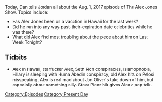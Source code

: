 {{DEFAULTSORT:
    #_EPISODE_0069:August 1, 2017
}}{{Episode
    | title           = August 1, 2017
    | caption         = Listen to this episode on [https://knowledgefight.libsyn.com/knowledge-fight-august-1-2017 Libsyn] [https://open.spotify.com/episode/2F9XU0Qnj2Nh1Nu5hpy2vY Spotify], Read the [[Transcript/69: August 1, 2017|Unofficial Transcript]]
    | episodeNumber   = 69
    | length          = 01:47:10
    | airDate         = August 2, 2017
    | coverageDate    = August 1, 2017
    | episodeType     = [[:Category:Present Day|Present Day]]
    | appearance      = [[Heidi Montag]], [[Spencer Pratt]], [[John Oliver]], [[Steve Pieczenik]]
    | beverage        = Seagram's Jamaican Me Happy
    | previousEpisode = [[68: September 19-28, 2015]]
    | nextEpisode     = [[70: Sep 29- Oct 3, 2015]]
}}

{{Stub}}

Today, Dan tells Jordan all about the Aug. 1, 2017 episode of The Alex Jones Show. Topics include:

*Has Alex Jones been on a vacation in Hawaii for the last week?
*Did he run into any way-past-their-expiration-date celebrities while he was there?
*What did Alex find most troubling about the piece about him on Last Week Tonight?

==Tidbits==

*Alex in Hawaii, starfucker Alex, Seth Rich conspiracies, Islamophobia, Hillary is sleeping with Huma Abedin conspiracy, old Alex hits on Pelosi misspeaking, Alex is real mad about Jon Oliver's take down of him, but especially about something silly. Steve Pieczinik gives Alex a pep talk.

[[Category:Episodes]]
[[Category:Present Day]]
